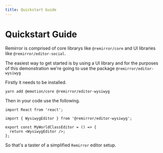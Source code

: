 ```yaml
---
title: Quickstart Guide
---
```


# Quickstart Guide

Remirror is comprised of core librarys like `@remirror/core` and UI libraries
like `@remirror/editor-social`.

The easiest way to get started is by using a UI library and for the purposes of
this demonstration we're going to use the package `@remirror/editor-wysiwyg`

Firstly it needs to be installed.

```bash
yarn add @emotion/core @remirror/editor-wysiwyg
```

Then in your code use the following.

```tsx
import React from 'react';

import { WysiwygEditor } from '@remirror/editor-wysiwyg';

export const MyWorldClassEditor = () => {
  return <WysiwygEditor />;
};
```

So that's a taster of a simplified `Remirror` editor setup.
